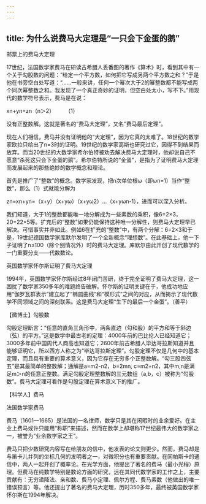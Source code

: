 ```yaml
---
---
---
```

title: 为什么说费马大定理是“一只会下金蛋的鹅”
---




邮票上的费马大定理



17世纪，法国数学家费马在研读古希腊人丢番图的著作《算术》时，看到其中有一个关于勾股数的问题：“给定一个平方数，如何把它写成另两个平方数之和？”于是他在书旁空白处写道：“……一般来讲，任何一个幂次大于2的幂整数都不能写成两个同次幂整数之和。我发现了一个真正奇妙的证明，但空白处太小，写不下。”用现代的数学符号表示，费马是在说：

xn+yn=zn（n＞2）　　　（1）

没有正整数解。这就是著名的“费马大定理”，又名“费马最后定理”。

现在人们相信，费马并没有证明他的“大定理”，因为它真的太难了。18世纪的数学家欧拉只给出了n=3时的证明。19世纪的数学家高斯也研究过它，因得不到结果而放弃。而当20世纪的大数学家希尔伯特被劝去解决费马大定理时，他却说自己不愿意“杀死这只会下金蛋的鹅”。希尔伯特所说的“金蛋”，是指为了证明费马大定理而发展起来的那些绝妙的数学概念和理论。

首先是推广了“整数”的概念。数学家发现，把n次单位根ω（即ωn=1）当作“整数”，那么（1）式就能分解为

zn=xn+yn=（x+y）（x+yω）（x+yω2）…（x+yωn-1），进而可以深入分析。

我们知道，大于1的整数都能唯一地分解成为一些素数的乘积，像6=2×3，20=22×5等。扩充后的“整数”如果仍能保持这种唯一分解性，则费马大定理早已解决。可惜事实并非如此。例如6在扩充的“整数”中，有两个分解：6=2×3和于是，19世纪德国数学家库默尔发明了一个全新概念“理想数”。在此基础上，他一下子证明了n≤100（除个别情况外）时的费马大定理。库默尔由此开创了现代数学的一门重要分支——代数数论。

英国数学家怀尔斯证明了费马大定理



1994年，英国数学家怀尔斯经过8年闭门苦研，终于完全证明了费马大定理，这一困扰了数学家350多年的难题终告破解。怀尔斯的证明关键在于，他成功地应用“伽罗瓦群表示”建立起了“椭圆曲线”和“模形式”之间的对应，从而揭示了现代数学不同领域之间的深刻联系。这是费马大定理“生下的最后一个金蛋”。（善平）





【微博士】勾股数

勾股定理断言：“任意的直角三角形中，两条直边（勾和股）的平方和等于斜边（弦）的平方。”这是数学中最古老的定理：4000年前的巴比伦人已经知道它；3000多年前中国周代人商高也知道它；2600年前古希腊人毕达哥拉斯知道并且能够证明它，所以西方人称之为“毕达哥拉斯定理”。勾股定理不仅是几何中的基本定理，而且具有重要的算术意义，因为它存在无穷多个正整数解。“勾三股四弦五”是其最简单的整数解；通解是a=m2-n2，b=2mn, c=m2+n2，其中m,n是满足m＞n的任意正整数。满足勾股定理整数解的三元数组（a,b，c）被称为“勾股数”。费马大定理可看作是勾股定理在算术意义下的推广。

【科学人】费马

法国数学家费马



费马（1601—1665）是法国的一名律师，数学只是其在闲暇时的业余爱好。在主业上费马或许只能用“称职”来描述，然而在数学上却堪称17世纪最伟大的数学家之一，被誉为“业余数学家之王”。

费马只把少数研究内容写在给朋友的信中，他发表的论文则更少。然而，费马却是与笛卡儿并列的坐标几何的发明者之一，对微积分也有重要贡献。在同帕斯卡的通信中，两人一起开创了概率论。在光学方面，他提出了著名的费马（最小光程）原理。但费马在纯数学特别是数论方面的研究，远在其同代数学家的工作之上，主要贡献有：无穷递降法、亲和数、费马小定理、佩尔方程、费马素数（他做出的唯一错误预言）等。他还提出了著名的费马大定理，历时350多年，最终被英国数学家怀尔斯在1994年解决。